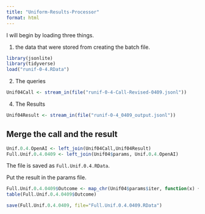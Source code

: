 ```yaml
---
title: "Uniform-Results-Processor"
format: html
---
```


I will begin by loading three things.  

1. the data that were stored from creating the batch file.

```r
library(jsonlite)
library(tidyverse)
load("runif-0-4.RData")
```

2. The queries

```r
Unif04Call <- stream_in(file("runif-0-4-Call-Revised-0409.jsonl"))
```

4. The Results

```r
Unif04Result <- stream_in(file("runif-0-4_0409_output.jsonl"))
```

## Merge the call and the result

```r
Unif.0.4.OpenAI <- left_join(Unif04Call,Unif04Result)
Full.Unif.0.4.0409 <- left_join(Unif04$params, Unif.0.4.OpenAI)
```

The file is saved as `Full.Unif.0.4.RData`.

Put the result in the params file.

```r
Full.Unif.0.4.0409$Outcome <- map_chr(Unif04$params$iter, function(x) { unlist(Unif04Result$response$body$choices[[x]][[2]][2]) })
table(Full.Unif.0.4.0409$Outcome)
```

```r
save(Full.Unif.0.4.0409, file="Full.Unif.0.4.0409.RData")
```

